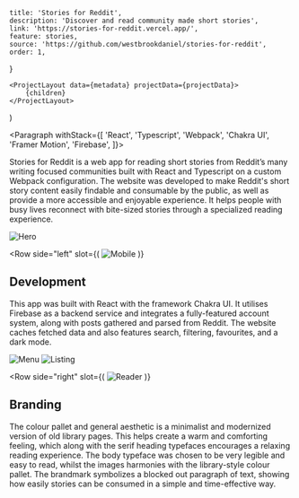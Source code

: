 
    title: 'Stories for Reddit',
    description: 'Discover and read community made short stories',
    link: 'https://stories-for-reddit.vercel.app/',
    feature: stories,
    source: 'https://github.com/westbrookdaniel/stories-for-reddit',
    order: 1,
}

    <ProjectLayout data={metadata} projectData={projectData}>
        {children}
    </ProjectLayout>
)

<Paragraph withStack={[
	'React',
	'Typescript',
	'Webpack',
	'Chakra UI',
	'Framer Motion',
	'Firebase',
]}>

Stories for Reddit is a web app for reading short stories from Reddit’s
many writing focused communities built with React and Typescript on a
custom Webpack configuration. The website was developed to make Reddit's
short story content easily findable and consumable by the public, as well
as provide a more accessible and enjoyable experience. It helps people with
busy lives reconnect with bite-sized stories through a specialized reading experience.

</Paragraph>

<Image src={stories} alt="Hero" />

<Row 
	side="left" 
	slot={(
		<Image src={mobile} alt="Mobile" />
	)}
>

## Development

This app was built with React with the framework Chakra UI.
It utilises Firebase as a backend service and integrates a
fully-featured account system, along with posts gathered and
parsed from Reddit. The website caches fetched data and also
features search, filtering, favourites, and a dark mode.

</Row>

<Gallery>
    <Image src={menu} alt="Menu" />
    <Image src={list} alt="Listing" />
</Gallery>

<Row 
	side="right" 
	slot={(
		<Image small src={reader} alt="Reader" />
	)}
>

## Branding

The colour pallet and general aesthetic is a minimalist and modernized
version of old library pages. This helps create a warm and comforting
feeling, which along with the serif heading typefaces encourages a relaxing
reading experience. The body typeface was chosen to be very legible and
easy to read, whilst the images harmonies with the library-style colour
pallet. The brandmark symbolizes a blocked out paragraph of text,
showing how easily stories can be consumed in a simple and time-effective way.

</Row>
